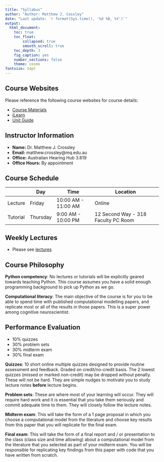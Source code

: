 ```yaml
---
title: "Syllabus"
author: "Author: Matthew J. Cossley"
date: "Last update: `r format(Sys.time(), '%d %B, %Y')`"
output:
  html_document:
    toc: true
    toc_float:
        collapsed: true
        smooth_scroll: true
    toc_depth: 3
    fig_caption: yes
    number_sections: false
    theme: cosmo
fontsize: 14pt
---
```


## Course Websites
Please reference the following course websites for course
details:

- [Course Materials](https://crossley.github.io/cogs3020/)
- [iLearn](https://ilearn.mq.edu.au/course/view.php?id=38800)
- [Unit Guide](https://unitguides.mq.edu.au/unit_offerings/123650/unit_guide)

## Instructor Information
- **Name:** Dr. Matthew J. Crossley
- **Email:** matthew.crossley@mq.edu.au
- **Office:** Australian Hearing Hub 3.819
- **Office Hours:** By appointment

<!-- ## Tutor Information -->
<!-- - **Name:** TBA -->
<!-- - **Email:** TBS -->
<!-- - **Office:** TBA -->
<!-- - **Office Hours:** TBA -->

## Course Schedule
|          | Day       | Time                | Location                            |
|----------|-----------|---------------------|-------------------------------------|
| Lecture  | Friday    | 10:00 AM - 11:00 AM | Online                              |
| Tutorial | Thursday  | 9:00 AM - 10:00 PM  | 12 Second Way - 318 Faculty PC Room |

## Weekly Lectures
- Please see [lectures](https://crossley.github.io/cogs3020/lectures-exported.html)

## Course Philosophy
**Python competency**: No lectures or tutorials will be
explicitly geared towards teaching Python. This course
assumes you have a solid enough programming background to
pick up Python as we go.

**Computational literacy**: The main objective of the course
is for you to be able to spend time with published
computational modelling papers, and replicate most or all of
the results in those papers. This is a super power among
cognitive neuroscientist.

## Performance Evaluation
- 10% quizzes
- 30% problem sets
- 30% midterm exam
- 30% final exam

**Quizzes**: 10 short online multiple quizzes designed to
provide routine assessment and feedback. Graded on
credit/no-credit basis. The 2 lowest quizzes (missed or
marked non-credit) may be dropped without penalty. These
will not be hard. They are simple nudges to motivate you to
study lecture notes **before** lecture begins.

**Problem sets**: These are where most of your learning will
occur. They will require hard work and it is essential that
you take them seriously and commit adequate time to them.
They will closely follow the lecture notes.

**Midterm exam**: This will take the form of a 1 page
proposal in which you choose a computational model from the
literature and choose key results from this paper that you
will replicate for the final exam.

**Final exam**: This will take the form of a final report
and / or presentation to the class (class size and time
allowing) about a computational model from the literature
that you selected as part of your midterm exam. You will be
responsible for replicating key findings from this paper
with code that you have written from scratch.